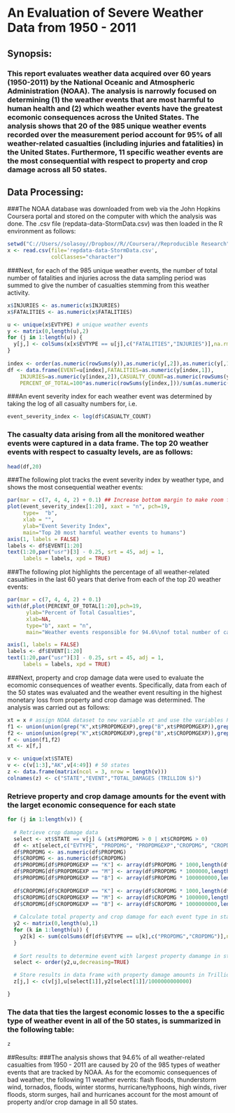 An Evaluation of Severe Weather Data from 1950 - 2011
==============================================================================
## Synopsis: 
### This report evaluates weather data acquired over 60 years (1950-2011) by the National Oceanic and Atmospheric Administration (NOAA). The analysis is narrowly focused on determining (1) the weather events that are most harmful to human health and (2) which weather events have the greatest ecomonic consequences across the United States. The analysis shows that 20 of the 985 unique weather events recorded over the measurement period account for 95% of all weather-related casualties (including injuries and fatalities) in the United States. Furthermore, 11 specific weather events are the most consequential with respect to property and crop damage across all 50 states.

## Data Processing: 
###The NOAA database was downloaded from web via the John Hopkins Coursera portal and stored on the computer with which the analysis was done. The .csv file (repdata-data-StormData.csv) was then loaded in the R environment as follows:

```r
setwd("C://Users//solasoy//Dropbox//R//Coursera//Reproducible Research")
x <- read.csv(file='repdata-data-StormData.csv',
              colClasses="character")
```
###Next, for each of the 985 unique weather events, the number of total number of fatalities and injuries across the data sampling period was summed to give the number of casualties stemming from this weather activity.

```r
x$INJURIES <- as.numeric(x$INJURIES)
x$FATALITIES <- as.numeric(x$FATALITIES)

u <- unique(x$EVTYPE) # unique weather events
y <- matrix(0,length(u),2)
for (j in 1:length(u)) {
  y[j,] <- colSums(x[x$EVTYPE == u[j],c("FATALITIES","INJURIES")],na.rm=TRUE)
}
  
index <- order(as.numeric(rowSums(y)),as.numeric(y[,2]),as.numeric(y[,1]),decreasing=TRUE)
df <- data.frame(EVENT=u[index],FATALITIES=as.numeric(y[index,1]),
    INJURIES=as.numeric(y[index,2]),CASUALTY_COUNT=as.numeric(rowSums(y[index,])),
    PERCENT_OF_TOTAL=100*as.numeric(rowSums(y[index,]))/sum(as.numeric(rowSums(y))))
```

###An event severity index for each weather event was determined by taking the log of all casualty numbers for, i.e. 

```r
event_severity_index <- log(df$CASUALTY_COUNT)
```

### The casualty data arising from all the monitored weather events were captured in a data frame. The top 20 weather events with respect to casualty levels, are as follows:

```r
head(df,20)
```

###The following plot tracks the event severity index by weather type, and shows the most consequential weather events:

```r
par(mar = c(7, 4, 4, 2) + 0.1) ## Increase bottom margin to make room for rotated labels
plot(event_severity_index[1:20], xaxt = "n", pch=19,
     type=  "b",
     xlab = "",
     ylab="Event Severity Index",
     main="Top 20 most harmful weather events to humans")
axis(1, labels = FALSE)
labels <- df$EVENT[1:20]
text(1:20,par("usr")[3] - 0.25, srt = 45, adj = 1,
     labels = labels, xpd = TRUE)
```

###The following plot highlights the percentage of all weather-related casualties in the last 60 years that derive from each of the top 20 weather events:

```r
par(mar = c(7, 4, 4, 2) + 0.1) 
with(df,plot(PERCENT_OF_TOTAL[1:20],pch=19,
      ylab="Percent of Total Casualties",
      xlab=NA,
      type="b", xaxt = "n",
      main="Weather events responsible for 94.6%\nof total number of casualties"))

axis(1, labels = FALSE)
labels <- df$EVENT[1:20]
text(1:20,par("usr")[3] - 0.25, srt = 45, adj = 1,
     labels = labels, xpd = TRUE)
```

###Next, property and crop damage data were used to evaluate the ecomomic consequences of weather events. Specifically, data from each of the 50 states was evaluated and the weather event resulting in the highest monetary loss from property and crop damage was determined. The analysis was carried out as follows:

```r
xt = x # assign NOAA dataset to new variable xt and use the variables PROPDMGEXP and CROPDMGEXP to filter data
f1 <- union(union(grep("K",xt$PROPDMGEXP),grep("B",xt$PROPDMGEXP)),grep("M",xt$PROPDMGEXP))
f2 <- union(union(grep("K",xt$CROPDMGEXP),grep("B",xt$CROPDMGEXP)),grep("M",xt$CROPDMGEXP))
f <- union(f1,f2)
xt <- x[f,]
```

```r
v <- unique(xt$STATE)
v <- c(v[1:3],"AK",v[4:49]) # 50 states
z <- data.frame(matrix(ncol = 3, nrow = length(v))) 
colnames(z) <- c("STATE","EVENT","TOTAL_DAMAGES (TRILLION $)")
```

### Retrieve property and crop damage amounts for the event with the larget economic consequence for each state

```r
for (j in 1:length(v)) {
  
  # Retrieve crop damage data
  select <- xt$STATE == v[j] & (xt$PROPDMG > 0 | xt$CROPDMG > 0)
  df <- xt[select,c("EVTYPE", "PROPDMG", "PROPDMGEXP","CROPDMG", "CROPDMGEXP")]
  df$PROPDMG <- as.numeric(df$PROPDMG)
  df$CROPDMG <- as.numeric(df$CROPDMG)
  df$PROPDMG[df$PROPDMGEXP == "K"] <- array(df$PROPDMG * 1000,length(df$PROPDMG[df$PROPDMGEXP == "K"]))
  df$PROPDMG[df$PROPDMGEXP == "M"] <- array(df$PROPDMG * 1000000,length(df$PROPDMG[df$PROPDMGEXP == "M"]))
  df$PROPDMG[df$PROPDMGEXP == "B"] <- array(df$PROPDMG * 1000000000,length(df$PROPDMG[df$PROPDMGEXP == "B"]))
  
  df$CROPDMG[df$CROPDMGEXP == "K"] <- array(df$CROPDMG * 1000,length(df$CROPDMG[df$CROPDMGEXP == "K"]))
  df$CROPDMG[df$CROPDMGEXP == "M"] <- array(df$CROPDMG * 1000000,length(df$CROPDMG[df$CROPDMGEXP == "M"]))
  df$CROPDMG[df$CROPDMGEXP == "B"] <- array(df$CROPDMG * 1000000000,length(df$CROPDMG[df$CROPDMGEXP == "B"]))
  
  # Calculate total property and crop damage for each event type in state j
  y2 <- matrix(0,length(u),1) 
  for (k in 1:length(u)) {
    y2[k] <- sum(colSums(df[df$EVTYPE == u[k],c("PROPDMG","CROPDMG")],na.rm=TRUE))
  }
  
  # Sort results to determine event with largest property damamge in state j
  select <- order(y2,u,decreasing=TRUE)

  # Store results in data frame with property damage amounts in Trillions
  z[j,] <- c(v[j],u[select[1]],y2[select[1]]/1000000000000)

}
```

### The data that ties the largest economic losses to the a specific type of weather event in all of the 50 states, is summarized in the following table:

```r
z
```

##Results:
###The analysis shows that 94.6% of all weather-related casualties from 1950 - 2011 are caused by 20 of the 985 types of weather events that are tracked by NOAA. As for the ecomomic consequences of bad weather, the following 11 weather events: flash floods, thunderstorm wind, tornados, floods, winter storms, hurricane/typhoons, high winds, river floods, storm surges, hail and hurricanes account for the most amount of property and/or crop damage in all 50 states.